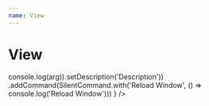 ```yaml
---
name: View
---
```



# View

<Playground>
  <SilentView
    width="60%"
    config={
        SilentConfig.create()
        .addCommand(SilentCommand.with('First Option', (arg) => console.log(arg)).setDescription('Description'))
        .addCommand(SilentCommand.with('Reload Window', () => console.log('Reload Window')))
    }
  />
</Playground>
